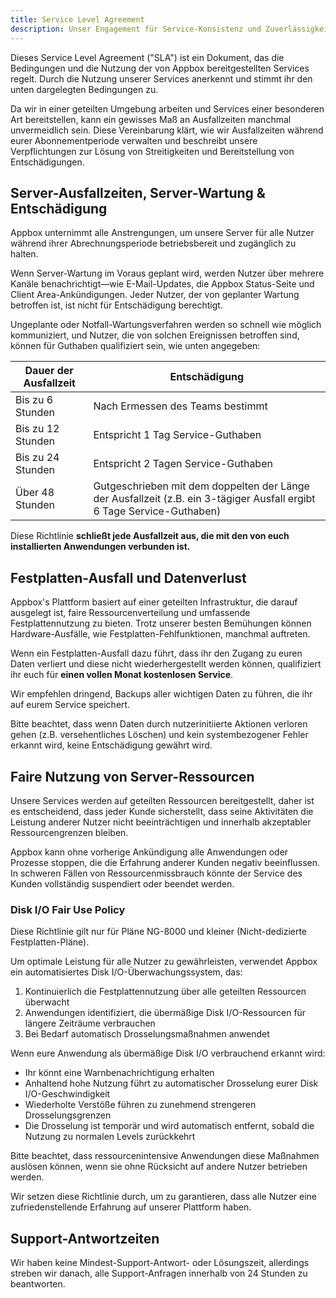 ```yaml
---
title: Service Level Agreement
description: Unser Engagement für Service-Konsistenz und Zuverlässigkeit
---
```


Dieses Service Level Agreement ("SLA") ist ein Dokument, das die Bedingungen und die Nutzung der von Appbox bereitgestellten Services regelt. Durch die Nutzung unserer Services anerkennt und stimmt ihr den unten dargelegten Bedingungen zu.

Da wir in einer geteilten Umgebung arbeiten und Services einer besonderen Art bereitstellen, kann ein gewisses Maß an Ausfallzeiten manchmal unvermeidlich sein. Diese Vereinbarung klärt, wie wir Ausfallzeiten während eurer Abonnementperiode verwalten und beschreibt unsere Verpflichtungen zur Lösung von Streitigkeiten und Bereitstellung von Entschädigungen.

## Server-Ausfallzeiten, Server-Wartung & Entschädigung

Appbox unternimmt alle Anstrengungen, um unsere Server für alle Nutzer während ihrer Abrechnungsperiode betriebsbereit und zugänglich zu halten.

Wenn Server-Wartung im Voraus geplant wird, werden Nutzer über mehrere Kanäle benachrichtigt—wie E-Mail-Updates, die Appbox Status-Seite und Client Area-Ankündigungen. Jeder Nutzer, der von geplanter Wartung betroffen ist, ist nicht für Entschädigung berechtigt.

Ungeplante oder Notfall-Wartungsverfahren werden so schnell wie möglich kommuniziert, und Nutzer, die von solchen Ereignissen betroffen sind, können für Guthaben qualifiziert sein, wie unten angegeben:

| Dauer der Ausfallzeit | Entschädigung                                                                                                            |
| --------------------- | ------------------------------------------------------------------------------------------------------------------------ |
| Bis zu 6 Stunden      | Nach Ermessen des Teams bestimmt                                                                                        |
| Bis zu 12 Stunden     | Entspricht 1 Tag Service-Guthaben                                                                                       |
| Bis zu 24 Stunden     | Entspricht 2 Tagen Service-Guthaben                                                                                     |
| Über 48 Stunden       | Gutgeschrieben mit dem doppelten der Länge der Ausfallzeit (z.B. ein 3-tägiger Ausfall ergibt 6 Tage Service-Guthaben) |

Diese Richtlinie **schließt jede Ausfallzeit aus, die mit den von euch installierten Anwendungen verbunden ist.**

## Festplatten-Ausfall und Datenverlust

Appbox's Plattform basiert auf einer geteilten Infrastruktur, die darauf ausgelegt ist, faire Ressourcenverteilung und umfassende Festplattennutzung zu bieten. Trotz unserer besten Bemühungen können Hardware-Ausfälle, wie Festplatten-Fehlfunktionen, manchmal auftreten.

Wenn ein Festplatten-Ausfall dazu führt, dass ihr den Zugang zu euren Daten verliert und diese nicht wiederhergestellt werden können, qualifiziert ihr euch für **einen vollen Monat kostenlosen Service**.

Wir empfehlen dringend, Backups aller wichtigen Daten zu führen, die ihr auf eurem Service speichert.

Bitte beachtet, dass wenn Daten durch nutzerinitiierte Aktionen verloren gehen (z.B. versehentliches Löschen) und kein systembezogener Fehler erkannt wird, keine Entschädigung gewährt wird.

## Faire Nutzung von Server-Ressourcen

Unsere Services werden auf geteilten Ressourcen bereitgestellt, daher ist es entscheidend, dass jeder Kunde sicherstellt, dass seine Aktivitäten die Leistung anderer Nutzer nicht beeinträchtigen und innerhalb akzeptabler Ressourcengrenzen bleiben.

Appbox kann ohne vorherige Ankündigung alle Anwendungen oder Prozesse stoppen, die die Erfahrung anderer Kunden negativ beeinflussen. In schweren Fällen von Ressourcenmissbrauch könnte der Service des Kunden vollständig suspendiert oder beendet werden.

### Disk I/O Fair Use Policy

Diese Richtlinie gilt nur für Pläne NG-8000 und kleiner (Nicht-dedizierte Festplatten-Pläne).

Um optimale Leistung für alle Nutzer zu gewährleisten, verwendet Appbox ein automatisiertes Disk I/O-Überwachungssystem, das:

1. Kontinuierlich die Festplattennutzung über alle geteilten Ressourcen überwacht
2. Anwendungen identifiziert, die übermäßige Disk I/O-Ressourcen für längere Zeiträume verbrauchen
3. Bei Bedarf automatisch Drosselungsmaßnahmen anwendet

Wenn eure Anwendung als übermäßige Disk I/O verbrauchend erkannt wird:
- Ihr könnt eine Warnbenachrichtigung erhalten
- Anhaltend hohe Nutzung führt zu automatischer Drosselung eurer Disk I/O-Geschwindigkeit
- Wiederholte Verstöße führen zu zunehmend strengeren Drosselungsgrenzen
- Die Drosselung ist temporär und wird automatisch entfernt, sobald die Nutzung zu normalen Levels zurückkehrt

Bitte beachtet, dass ressourcenintensive Anwendungen diese Maßnahmen auslösen können, wenn sie ohne Rücksicht auf andere Nutzer betrieben werden.

Wir setzen diese Richtlinie durch, um zu garantieren, dass alle Nutzer eine zufriedenstellende Erfahrung auf unserer Plattform haben.

## Support-Antwortzeiten

Wir haben keine Mindest-Support-Antwort- oder Lösungszeit, allerdings streben wir danach, alle Support-Anfragen innerhalb von 24 Stunden zu beantworten. 